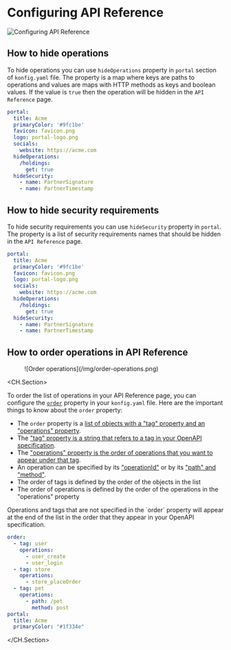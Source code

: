 # Configuring API Reference
![Configuring API Reference](/img/configuring-api-reference.png)

## How to hide operations

To hide operations you can use `hideOperations` property in `portal` section of
`konfig.yaml` file. The property is a map where keys are paths to operations and
values are maps with HTTP methods as keys and boolean values. If the value is
`true` then the operation will be hidden in the `API Reference` page.

```yaml konfig.yaml focus=8:10
portal:
  title: Acme
  primaryColor: '#9fc1be'
  favicon: favicon.png
  logo: portal-logo.png
  socials:
    website: https://acme.com
  hideOperations:
    /holdings:
      get: true
  hideSecurity:
    - name: PartnerSignature
    - name: PartnerTimestamp
```

## How to hide security requirements

To hide security requirements you can use `hideSecurity` property in `portal`.
The property is a list of security requirements names that should be hidden in
the `API Reference` page.

```yaml konfig.yaml focus=11:13
portal:
  title: Acme
  primaryColor: '#9fc1be'
  favicon: favicon.png
  logo: portal-logo.png
  socials:
    website: https://acme.com
  hideOperations:
    /holdings:
      get: true
  hideSecurity:
    - name: PartnerSignature
    - name: PartnerTimestamp
```

## How to order operations in API Reference


<Figure caption="List of Operations in Sidebar of API Portal's API Reference Page">
![Order operations](/img/order-operations.png)
</Figure>

<CH.Section>

To order the list of operations in your API Reference page, you can configure
the [`order`](focus://1) property in your `konfig.yaml` file. Here are the
important things to know about the `order` property:

- The `order` property is a [list of objects with a "tag" property and an
"operations" property](focus://2:12).
- The ["tag" property is a string that refers to a tag in
your OpenAPI specification](focus://2).
- The ["operations" property is the order of operations
that you want to appear under that tag](focus://3:5).
- An operation can be specified by its
["operationId"](focus://8) or by its ["path" and "method"](focus://11:12).
- The order of tags is defined by the order of the objects in the list
- The order of operations is defined by the order of the operations in the "operations" property

<Admonition title="Unspecified Operations" type="info">
Operations and tags that are not specified in the `order` property will appear
at the end of the list in the order that they appear in your OpenAPI specification.
</Admonition>

```yaml konfig.yaml
order:
  - tag: user
    operations:
      - user_create
      - user_login
  - tag: store
    operations:
      - store_placeOrder
  - tag: pet
    operations:
      - path: /pet
        method: post
portal:
  title: Acme
  primaryColor: "#1f334e"
```
</CH.Section>